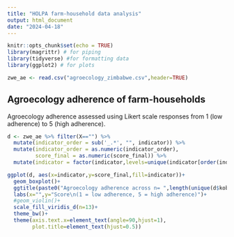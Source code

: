 ```yaml
---
title: "HOLPA farm-household data analysis"
output: html_document
date: "2024-04-18"
---
```


```r
knitr::opts_chunk$set(echo = TRUE)
library(magrittr) # for piping
library(tidyverse) #for formatting data
library(ggplot2) # for plots

zwe_ae <- read.csv("agroecology_zimbabwe.csv",header=TRUE)

```

## Agroecology adherence of farm-households

Agroecology adherence assessed using Likert scale responses from 1 (low adherence) to 5 (high adherence).

```r

d <- zwe_ae %>% filter(X=="") %>%
  mutate(indicator_order = sub('_.*', "", indicator)) %>%
  mutate(indicator_order = as.numeric(indicator_order),
         score_final = as.numeric(score_final)) %>%
  mutate(indicator = factor(indicator,levels=unique(indicator[order(indicator_order)])))

ggplot(d, aes(x=indicator,y=score_final,fill=indicator))+
  geom_boxplot()+
  ggtitle(paste0("Agroecology adherence across n= ",length(unique(d$kobo_id))," farm-households"))+
  labs(x="",y="Score\n(1 = low adherence, 5 = high adherence)")+
  #geom_violin()+
  scale_fill_viridis_d(n=13)+
  theme_bw()+
  theme(axis.text.x=element_text(angle=90,hjust=1),
        plot.title=element_text(hjust=0.5))

```


